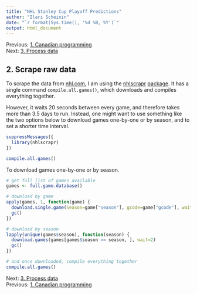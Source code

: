 ```yaml
---
title: "NHL Stanley Cup Playoff Predictions"
author: "Ilari Scheinin"
date: "`r format(Sys.time(), '%d %B, %Y')`"
output: html_document
---
```


Previous: [1. Canadian programming](canadian.html)  
Next: [3. Process data](process.html)

2. Scrape raw data
------------------

To scrape the data from [nhl.com](http://www.nhl.com), I am using the
[nhlscrapr](https://github.com/acthomasca/nhlscrapr)
[package](http://cran.r-project.org/web/packages/nhlscrapr/index.html). It has
a single command `compile.all.games()`, which downloads and compiles
everything together.

However, it waits 20 seconds between every game, and therefore takes more than
3.5 days to run. Instead, one might want to use something like the two options
below to download games one-by-one or by season, and to set a shorter time
interval.

```r
suppressMessages({
  library(nhlscrapr)
})

compile.all.games()
```

To download games one-by-one or by season.

```r

# get full list of games available
games <- full.game.database()

# download by game
apply(games, 1, function(game) {
  download.single.game(season=game["season"], gcode=game["gcode"], wait=2)
  gc()
})

# download by season
lapply(unique(games$season), function(season) {
  download.games(games[games$season == season, ], wait=2)
  gc()
})

# and once downloaded, compile everything together
compile.all.games()
```

Next: [3. Process data](process.html)  
Previous: [1. Canadian programming](canadian.html)
